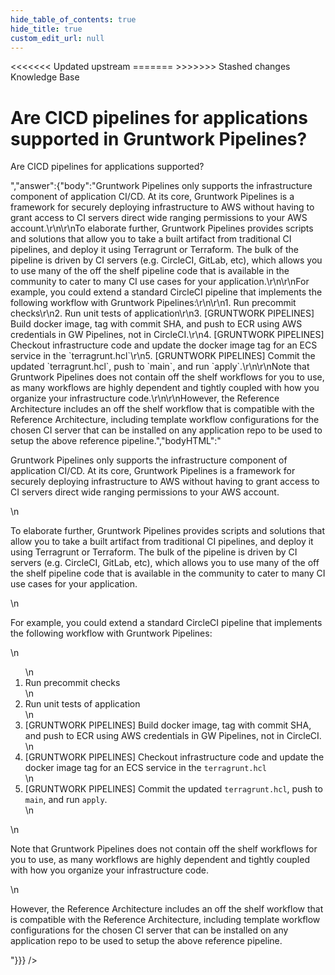 ```yaml
---
hide_table_of_contents: true
hide_title: true
custom_edit_url: null
---
```



<head>
<<<<<<< Updated upstream
  <link rel="canonical" href="https://github.com/tnn-tnn-tnn-tnn-tnn-gruntwork-io/knowledge-base/discussions/103" />
=======
  <link rel="canonical" href="https://github.com/tnn-gruntwork-io/knowledge-base/discussions/103" />
>>>>>>> Stashed changes
</head>

<CenterLayout>
<span className="searchCategory">Knowledge Base</span>
<h1>Are CICD pipelines for applications supported in Gruntwork Pipelines?</h1>
<GitHub discussion={{"id":"D_kwDOF8slf84AOSoj","number":103,"author":{"login":"marijakstrazdas"},"title":"Are CICD pipelines for applications supported in Gruntwork Pipelines?","body":"Are CICD pipelines for applications supported?","bodyHTML":"<p dir=\"auto\">Are CICD pipelines for applications supported?</p>","answer":{"body":"Gruntwork Pipelines only supports the infrastructure component of application CI/CD. At its core, Gruntwork Pipelines is a framework for securely deploying infrastructure to AWS without having to grant access to CI servers direct wide ranging permissions to your AWS account.\r\n\r\nTo elaborate further, Gruntwork Pipelines provides scripts and solutions that allow you to take a built artifact from traditional CI pipelines, and deploy it using Terragrunt or Terraform. The bulk of the pipeline is driven by CI servers (e.g. CircleCI, GitLab, etc), which allows you to use many of the off the shelf pipeline code that is available in the community to cater to many CI use cases for your application.\r\n\r\nFor example, you could extend a standard CircleCI pipeline that implements the following workflow with Gruntwork Pipelines:\r\n\r\n1. Run precommit checks\r\n2. Run unit tests of application\r\n3. [GRUNTWORK PIPELINES] Build docker image, tag with commit SHA, and push to ECR using AWS credentials in GW Pipelines, not in CircleCI.\r\n4. [GRUNTWORK PIPELINES] Checkout infrastructure code and update the docker image tag for an ECS service in the `terragrunt.hcl`\r\n5. [GRUNTWORK PIPELINES] Commit the updated `terragrunt.hcl`, push to `main`, and run `apply`.\r\n\r\nNote that Gruntwork Pipelines does not contain off the shelf workflows for you to use, as many workflows are highly dependent and tightly coupled with how you organize your infrastructure code.\r\n\r\nHowever, the Reference Architecture includes an off the shelf workflow that is compatible with the Reference Architecture, including template workflow configurations for the chosen CI server that can be installed on any application repo to be used to setup the above reference pipeline.","bodyHTML":"<p dir=\"auto\">Gruntwork Pipelines only supports the infrastructure component of application CI/CD. At its core, Gruntwork Pipelines is a framework for securely deploying infrastructure to AWS without having to grant access to CI servers direct wide ranging permissions to your AWS account.</p>\n<p dir=\"auto\">To elaborate further, Gruntwork Pipelines provides scripts and solutions that allow you to take a built artifact from traditional CI pipelines, and deploy it using Terragrunt or Terraform. The bulk of the pipeline is driven by CI servers (e.g. CircleCI, GitLab, etc), which allows you to use many of the off the shelf pipeline code that is available in the community to cater to many CI use cases for your application.</p>\n<p dir=\"auto\">For example, you could extend a standard CircleCI pipeline that implements the following workflow with Gruntwork Pipelines:</p>\n<ol dir=\"auto\">\n<li>Run precommit checks</li>\n<li>Run unit tests of application</li>\n<li>[GRUNTWORK PIPELINES] Build docker image, tag with commit SHA, and push to ECR using AWS credentials in GW Pipelines, not in CircleCI.</li>\n<li>[GRUNTWORK PIPELINES] Checkout infrastructure code and update the docker image tag for an ECS service in the <code class=\"notranslate\">terragrunt.hcl</code></li>\n<li>[GRUNTWORK PIPELINES] Commit the updated <code class=\"notranslate\">terragrunt.hcl</code>, push to <code class=\"notranslate\">main</code>, and run <code class=\"notranslate\">apply</code>.</li>\n</ol>\n<p dir=\"auto\">Note that Gruntwork Pipelines does not contain off the shelf workflows for you to use, as many workflows are highly dependent and tightly coupled with how you organize your infrastructure code.</p>\n<p dir=\"auto\">However, the Reference Architecture includes an off the shelf workflow that is compatible with the Reference Architecture, including template workflow configurations for the chosen CI server that can be installed on any application repo to be used to setup the above reference pipeline.</p>"}}} />

</CenterLayout>
  

<!-- ##DOCS-SOURCER-START
{
  "sourcePlugin": "github-discussions",
  "hash": "009a9f51842ed2a176d48c71f02b8729"
}
##DOCS-SOURCER-END -->
